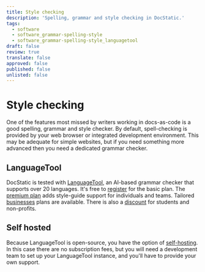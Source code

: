 ```yaml
---
title: Style checking
description: 'Spelling, grammar and style checking in DocStatic.'
tags:
  - software
  - software_grammar-spelling-style
  - software_grammar-spelling-style_languagetool
draft: false
review: true
translate: false
approved: false
published: false
unlisted: false
---
```


# Style checking

One of the features most missed by writers working in docs-as-code is a good spelling, grammar and style checker. By default, spell-checking is provided by your web browser or integrated development environment. This may be adequate for simple websites, but if you need something more advanced then you need a dedicated grammar checker.

## LanguageTool

DocStatic is tested with [LanguageTool](https://languagetool.org/), an AI-based grammar checker that supports over 20 languages. It's free to [register](https://languagetool.org/register) for the basic plan. The [premium plan](https://languagetool.org/premium) adds style-guide support for individuals and teams. Tailored [businesses](https://languagetool.org/sales) plans are available. There is also a [discount](https://languagetool.org/premium) for students and non-profits.

## Self hosted

Because LanguageTool is open-source, you have the option of [self-hosting](https://languagetool.org/dev). In this case there are no subscription fees, but you will need a development team to set up your LanguageTool instance, and you'll have to provide your own support.

